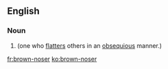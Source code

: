 ==English==

===Noun===
{{en-noun|head=[[brown]]-[[noser]]}}

# {{idiomatic}} {{alternative spelling of|brown noser}} (one who [[flatters]] others in an [[obsequious]] manner.)

[[fr:brown-noser]]
[[ko:brown-noser]]